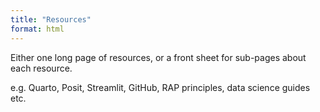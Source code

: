 ```yaml
---
title: "Resources"
format: html
---
```


Either one long page of resources, or a front sheet for sub-pages about each resource.

e.g. Quarto, Posit, Streamlit, GitHub, RAP principles, data science guides etc.
